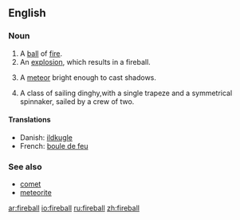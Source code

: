 ==English==

===Noun===
{{en-noun}}

# A [[ball]] of [[fire]].
# An [[explosion]], which results in a fireball.
# {{astronomy}} A [[meteor]] bright enough to cast shadows.
# A class of sailing dinghy,with a single trapeze and a symmetrical spinnaker, sailed by a crew of two.

====Translations====
{{rfc-trans}}
{{top}}
*Danish: [[ildkugle]]
*French: [[boule de feu]] {{f}}
{{mid}}
{{bottom}}

===See also===
*[[comet]]
*[[meteorite]]

[[ar:fireball]]
[[io:fireball]]
[[ru:fireball]]
[[zh:fireball]]